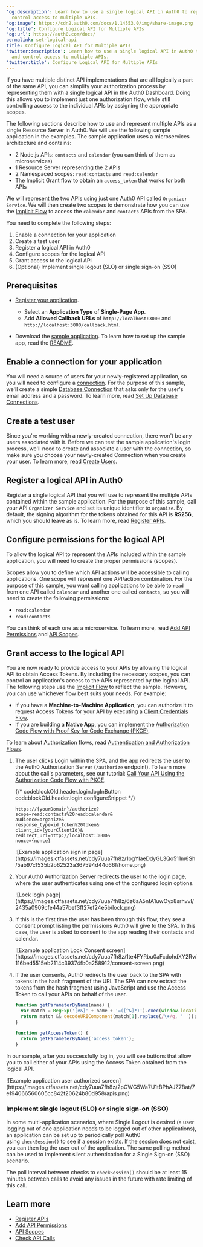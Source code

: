 ---
'og:description': Learn how to use a single logical API in Auth0 to represent and
  control access to multiple APIs.
'og:image': https://cdn2.auth0.com/docs/1.14553.0/img/share-image.png
'og:title': Configure Logical API for Multiple APIs
'og:url': https://auth0.com/docs/
permalink: set-logical-api
title: Configure Logical API for Multiple APIs
'twitter:description': Learn how to use a single logical API in Auth0 to represent
  and control access to multiple APIs.
'twitter:title': Configure Logical API for Multiple APIs
---
If you have multiple distinct API implementations that are all logically a part of the same API, you can simplify your authorization process by representing them with a single logical API in the <Tooltip tip="Auth0 Dashboard: Auth0's main product to configure your services." cta="View Glossary" href="/docs/glossary?term=Auth0+Dashboard">Auth0 Dashboard</Tooltip>. Doing this allows you to implement just one <Tooltip tip="Auth0 Dashboard: Auth0's main product to configure your services." cta="View Glossary" href="/docs/glossary?term=authorization+flow">authorization flow</Tooltip>, while still controlling access to the individual APIs by assigning the appropriate scopes.

The following sections describe how to use and represent multiple APIs as a single <Tooltip tip="Resource Server: Server hosting protected resources. Resource servers accept and respond to protected resource requests." cta="View Glossary" href="/docs/glossary?term=Resource+Server">Resource Server</Tooltip> in Auth0. We will use the following sample application in the examples. The sample application uses a microservices architecture and contains:

* 2 Node.js APIs: `contacts` and `calendar` (you can think of them as microservices)
* 1 Resource Server representing the 2 APIs
* 2 Namespaced scopes: `read:contacts` and `read:calendar`
* The Implicit Grant flow to obtain an `access_token` that works for both APIs

We will represent the two APIs using just one Auth0 API called `Organizer Service`. We will then create two scopes to demonstrate how you can use the [Implicit Flow](/docs/get-started/authentication-and-authorization-flow/authorization-code-flow-with-pkce) to access the `calendar` and `contacts` APIs from the SPA.

You need to complete the following steps:

1. Enable a connection for your application
2. Create a test user
3. Register a logical API in Auth0
4. Configure scopes for the logical API
5. Grant access to the logical API
6. (Optional) Implement single logout (SLO) or single sign-on (SSO)

## Prerequisites

* [Register your application](/docs/get-started/auth0-overview/create-applications/single-page-web-apps).

  + Select an **Application Type** of **Single-Page App**.
  + Add **Allowed Callback URLs** of `http://localhost:3000` and `http://localhost:3000/callback.html`.
* Download the [sample application](https://github.com/auth0-samples/auth0-api-auth-implicit-sample). To learn how to set up the sample app, read the [README](https://github.com/auth0-samples/auth0-api-auth-implicit-sample#readme).

## Enable a connection for your application

You will need a source of users for your newly-registered application, so you will need to configure a [connection](/docs/authenticate/identity-providers). For the purpose of this sample, we'll create a simple [Database Connection](/docs/authenticate/identity-providers/database) that asks only for the user's email address and a password. To learn more, read [Set Up Database Connections](/docs/get-started/applications/set-up-database-connections).

## Create a test user

Since you're working with a newly-created connection, there won't be any users associated with it. Before we can test the sample application's login process, we'll need to create and associate a user with the connection, so make sure you choose your newly-created Connection when you create your user. To learn more, read [Create Users](/docs/manage-users/user-accounts/create-users).

## Register a logical API in Auth0

Register a single logical API that you will use to represent the multiple APIs contained within the sample application. For the purpose of this sample, call your API `Organizer Service` and set its unique identifier to `organize`. By default, the <Tooltip tip="Signing Algorithm: Algorithm used to digitally sign tokens to ensure the token has not been tampered with." cta="View Glossary" href="/docs/glossary?term=signing+algorithm">signing algorithm</Tooltip> for the tokens obtained for this API is **RS256**, which you should leave as is. To learn more, read [Register APIs](/docs/get-started/auth0-overview/set-up-apis).

## Configure permissions for the logical API

To allow the logical API to represent the APIs included within the sample application, you will need to create the proper permissions (scopes).

Scopes allow you to define which API actions will be accessible to calling applications. One scope will represent one API/action combination. For the purpose of this sample, you want calling applications to be able to `read` from one API called `calendar` and another one called `contacts`, so you will need to create the following permissions:

* `read:calendar`
* `read:contacts`

You can think of each one as a microservice. To learn more, read [Add API Permissions](/docs/get-started/apis/add-api-permissions) and [API Scopes](/docs/get-started/apis/scopes/api-scopes).

## Grant access to the logical API

You are now ready to provide access to your APIs by allowing the logical API to obtain <Tooltip tip="Access Token: Authorization credential, in the form of an opaque string or JWT, used to access an API." cta="View Glossary" href="/docs/glossary?term=Access+Tokens">Access Tokens</Tooltip>. By including the necessary scopes, you can control an application's access to the APIs represented by the logical API. The following steps use the [Implicit Flow](/docs/get-started/authentication-and-authorization-flow/implicit-flow-with-form-post) to reflect the sample. However, you can use whichever flow best suits your needs. For example:

* If you have a **Machine-to-Machine Application**, you can authorize it to request Access Tokens for your API by executing a [Client Credentials Flow](/docs/get-started/authentication-and-authorization-flow/client-credentials-flow).
* If you are building a **Native App**, you can implement the [Authorization Code Flow with Proof Key for Code Exchange (PKCE)](/docs/get-started/authentication-and-authorization-flow/authorization-code-flow-with-pkce).

To learn about Authorization flows, read [Authentication and Authorization Flows](/docs/get-started/authentication-and-authorization-flow).

1. The user clicks Login within the SPA, and the app redirects the user to the Auth0 Authorization Server (`/authorize` endpoint). To learn more about the call's parameters, see our tutorial: [Call Your API Using the Authorization Code Flow with PKCE](/docs/get-started/authentication-and-authorization-flow/authorization-code-flow-with-pkce/call-your-api-using-the-authorization-code-flow-with-pkce).

   {/* codeblockOld.header.login.logInButton codeblockOld.header.login.configureSnippet */}


   ```text lines
   https://{yourDomain}/authorize?
   scope=read:contacts%20read:calendar&
   audience=organize&
   response_type=id_token%20token&
   client_id={yourClientId}&
   redirect_uri=http://localhost:3000&
   nonce={nonce}
   ```


   

   

   <Frame>![Example application sign in page](https://images.ctfassets.net/cdy7uua7fh8z/1ogYIaeDdyGL3Qo511m6Sh/5ab97c1535b2b62523a367594d44d66f/home.png)</Frame>
2. Your Auth0 Authorization Server redirects the user to the login page, where the user authenticates using one of the configured login options.

   <Frame>![Lock login page](https://images.ctfassets.net/cdy7uua7fh8z/6z6aA5nfA1uwOyx8srhvvI/2435a0909cfe44a57bef3ff27ef24e5b/lock.png)</Frame>
3. If this is the first time the user has been through this flow, they see a consent prompt listing the permissions Auth0 will give to the SPA. In this case, the user is asked to consent to the app reading their contacts and calendar.

   <Frame>![Example application Lock Consent screen](https://images.ctfassets.net/cdy7uua7fh8z/1te4FYRbu0aFcdohdXY2Rv/116bed5515eb2114c39374fb0a258912/consent-screen.png)</Frame>
4. If the user consents, Auth0 redirects the user back to the SPA with tokens in the hash fragment of the URI. The SPA can now extract the tokens from the hash fragment using JavaScript and use the Access Token to call your APIs on behalf of the user.

   ```javascript lines
   function getParameterByName(name) {
     var match = RegExp('[#&]' + name + '=([^&]*)').exec(window.location.hash);
     return match && decodeURIComponent(match[1].replace(/\+/g, ' '));
   }

   function getAccessToken() {
     return getParameterByName('access_token');
   }
   ```


   

   

In our sample, after you successfully log in, you will see buttons that allow you to call either of your APIs using the Access Token obtained from the logical API.

<Frame>![Example application user authorized screen](https://images.ctfassets.net/cdy7uua7fh8z/2pGWG5Wa7U1tBPhAJZ7Bat/7e194066560605cc842f20624b80d958/apis.png)</Frame>

### Implement single logout (SLO) or single sign-on (SSO)

In some multi-application scenarios, where Single Logout is desired (a user logging out of one application needs to be logged out of other applications), an application can be set up to periodically poll Auth0 using `checkSession()` to see if a session exists. If the session does not exist, you can then log the user out of the application. The same polling method can be used to implement silent authentication for a <Tooltip tip="Single Sign-On (SSO): Service that, after a user logs into one applicaton, automatically logs that user in to other applications." cta="View Glossary" href="/docs/glossary?term=Single+Sign-on">Single Sign-on</Tooltip> (SSO) scenario.

The poll interval between checks to `checkSession()` should be at least 15 minutes between calls to avoid any issues in the future with rate limiting of this call.

## Learn more

* [Register APIs](/docs/get-started/auth0-overview/set-up-apis)
* [Add API Permissions](/docs/get-started/apis/add-api-permissions)
* [API Scopes](/docs/get-started/apis/scopes/api-scopes)
* [Check API Calls](/docs/troubleshoot/authentication-issues/check-api-calls)